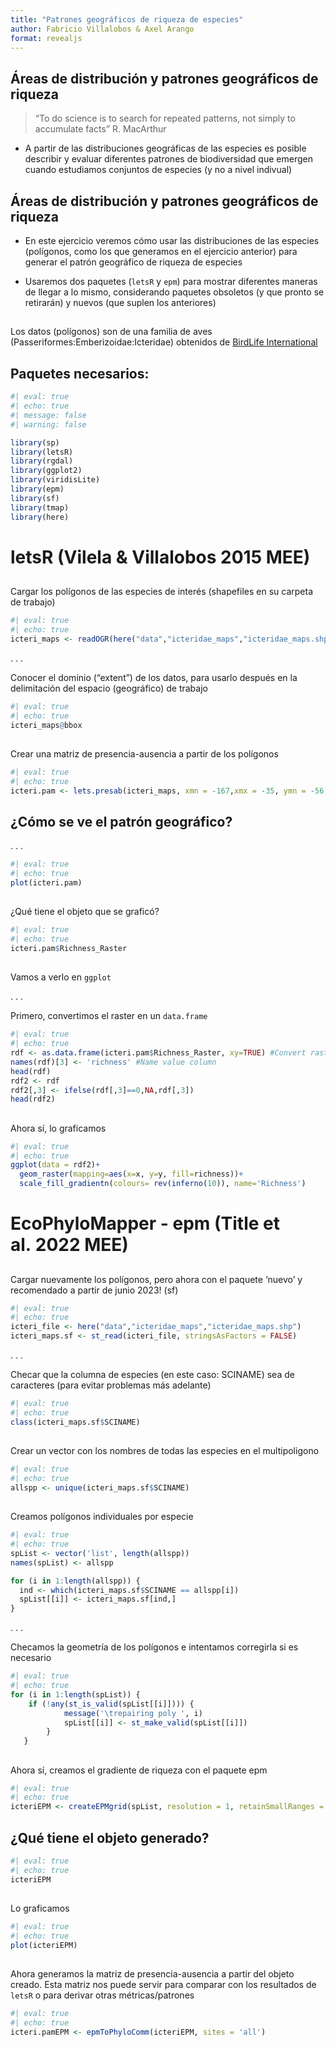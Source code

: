 ```yaml
---
title: "Patrones geográficos de riqueza de especies"
author: Fabricio Villalobos & Axel Arango
format: revealjs
---
```



## Áreas de distribución y patrones geográficos de riqueza

> "To do science is to search for repeated patterns, not simply to accumulate facts" R. MacArthur


-   A partir de las distribuciones geográficas de las especies es posible describir y evaluar diferentes patrones de biodiversidad que emergen cuando estudiamos conjuntos de especies (y no a nivel indivual)

## Áreas de distribución y patrones geográficos de riqueza

-   En este ejercicio veremos cómo usar las distribuciones de las especies (polígonos, como los que generamos en el ejercicio anterior) para generar el patrón geográfico de riqueza de especies

-   Usaremos dos paquetes (`letsR` y `epm`) para mostrar diferentes maneras de llegar a lo mismo, considerando paquetes obsoletos (y que pronto se retirarán) y nuevos (que suplen los anteriores)

## 

Los datos (polígonos) son de una familia de aves (Passeriformes:Emberizoidae:Icteridae) obtenidos de [BirdLife International](https://www.birdlife.org/)

## Paquetes necesarios:

```r
#| eval: true
#| echo: true
#| message: false
#| warning: false

library(sp)
library(letsR)
library(rgdal)
library(ggplot2)
library(viridisLite)
library(epm)
library(sf)
library(tmap)
library(here)
```

# letsR (Vilela & Villalobos 2015 MEE)

## 

Cargar los polígonos de las especies de interés (shapefiles en su carpeta de trabajo)

```r
#| eval: true
#| echo: true
icteri_maps <- readOGR(here("data","icteridae_maps","icteridae_maps.shp"))
```

. . .

Conocer el dominio ("extent") de los datos, para usarlo después en la delimitación del espacio (geográfico) de trabajo

```r
#| eval: true
#| echo: true
icteri_maps@bbox
```


## 

Crear una matriz de presencia-ausencia a partir de los polígonos

```r
#| eval: true
#| echo: true
icteri.pam <- lets.presab(icteri_maps, xmn = -167,xmx = -35, ymn = -56, ymx = 70, resol=1)
```

## ¿Cómo se ve el patrón geográfico?

. . .

```r
#| eval: true
#| echo: true
plot(icteri.pam)
```

## 

¿Qué tiene el objeto que se graficó?

```r
#| eval: true
#| echo: true
icteri.pam$Richness_Raster
```

## 

Vamos a verlo en `ggplot`

. . .

Primero, convertimos el raster en un `data.frame`

```r
#| eval: true
#| echo: true
rdf <- as.data.frame(icteri.pam$Richness_Raster, xy=TRUE) #Convert raster to data.frame
names(rdf)[3] <- 'richness' #Name value column
head(rdf)
rdf2 <- rdf
rdf2[,3] <- ifelse(rdf[,3]==0,NA,rdf[,3])
head(rdf2)

```

## 

Ahora sí, lo graficamos

```r
#| eval: true
#| echo: true
ggplot(data = rdf2)+
  geom_raster(mapping=aes(x=x, y=y, fill=richness))+
  scale_fill_gradientn(colours= rev(inferno(10)), name='Richness')
```

# EcoPhyloMapper - epm (Title et al. 2022 MEE)

## 

Cargar nuevamente los polígonos, pero ahora con el paquete 'nuevo' y recomendado a partir de junio 2023! (sf)

```r
#| eval: true
#| echo: true
icteri_file <- here("data","icteridae_maps","icteridae_maps.shp")
icteri_maps.sf <- st_read(icteri_file, stringsAsFactors = FALSE)
```

. . .

Checar que la columna de especies (en este caso: SCINAME) sea de caracteres (para evitar problemas más adelante)

```r
#| eval: true
#| echo: true
class(icteri_maps.sf$SCINAME)
```

##

Crear un vector con los nombres de todas las especies en el multipoligono

```r
#| eval: true
#| echo: true
allspp <- unique(icteri_maps.sf$SCINAME)
```

## 

Creamos polígonos individuales por especie

```r
#| eval: true
#| echo: true
spList <- vector('list', length(allspp))
names(spList) <- allspp

for (i in 1:length(allspp)) {
  ind <- which(icteri_maps.sf$SCINAME == allspp[i])
  spList[[i]] <- icteri_maps.sf[ind,]
}
```

. . .

Checamos la geometría de los polígonos e intentamos corregirla si es necesario

```r
#| eval: true
#| echo: true
for (i in 1:length(spList)) {
   	if (!any(st_is_valid(spList[[i]]))) {
     		message('\trepairing poly ', i)
     		spList[[i]] <- st_make_valid(spList[[i]])
     	}
   }
```

## 

Ahora sí, creamos el gradiente de riqueza con el paquete epm

```r
#| eval: true
#| echo: true
icteriEPM <- createEPMgrid(spList, resolution = 1, retainSmallRanges = TRUE, extent = 'auto', method = 'percentOverlap', cellType = 'square', percentThreshold = 0.1)
```



## ¿Qué tiene el objeto generado?

```r
#| eval: true
#| echo: true
icteriEPM
```

## 

Lo graficamos

```r
#| eval: true
#| echo: true
plot(icteriEPM)
```

## 

Ahora generamos la matriz de presencia-ausencia a partir del objeto creado. Esta matriz nos puede servir para comparar con los resultados de `letsR` o para derivar otras métricas/patrones

```r
#| eval: true
#| echo: true
icteri.pamEPM <- epmToPhyloComm(icteriEPM, sites = 'all')
```

